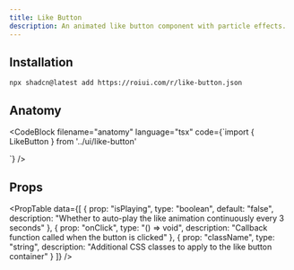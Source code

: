 ```yaml
---
title: Like Button
description: An animated like button component with particle effects.
---
```


<ComponentPreview name="like-button-demo" />

## Installation

```package-install
npx shadcn@latest add https://roiui.com/r/like-button.json
```

## Anatomy

<CodeBlock
filename="anatomy"
  language="tsx"
  code={`import { LikeButton } from '../ui/like-button'

<LikeButton />`}
/>



## Props

<PropTable data={[
  {
    prop: "isPlaying",
    type: "boolean",
    default: "false",
    description: "Whether to auto-play the like animation continuously every 3 seconds"
  },
  {
    prop: "onClick",
    type: "() => void",
    description: "Callback function called when the button is clicked"
  },
  {
    prop: "className",
    type: "string",
    description: "Additional CSS classes to apply to the like button container"
  }
]} />
